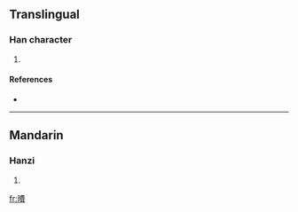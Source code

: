 ==Translingual==

===Han character===
{{Han char|rn=72|rad=日|as=12|sn=16|four=6508<sub>6</sub>|canj=日中弓金 (ALNC)}}

# {{defn|Han|sort=日12}}

====References====
* {{Han ref|kx=0500.180|dkj=14177|hdz=21537.140|uh=66CA|ud=26314|bh=E9B6|bd=59830}}

----

==Mandarin==

===Hanzi===
{{cmn-hanzi|pin=[[fèi]] ([[fei4]])|wg=fei<sup>4</sup>}}

# {{defn|Mandarin}}

[[fr:曊]]